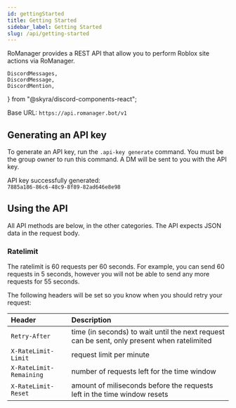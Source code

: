 ```yaml
---
id: gettingStarted
title: Getting Started
sidebar_label: Getting Started
slug: /api/getting-started
---
```


RoManager provides a REST API that allow you to perform Roblox site actions via RoManager.

	DiscordMessages,
	DiscordMessage,
	DiscordMention,
} from "@skyra/discord-components-react";

Base URL: `https://api.romanager.bot/v1`

## Generating an API key

To generate an API key, run the `.api-key generate` command. You must be the group owner to run this command. A DM will be sent to you with the API key.

<DiscordMessages>
	<DiscordMessage
		author="RoManager"
		verified={true}
		bot={true}
		avatar="https://cdn.discordapp.com/avatars/738035113815834746/73b40ea86f581b9afec7baf83ac38a65.png"
	>
		API key successfully generated:
		<br />
		<code class="discord-codeblock">7885a186-86c6-48c9-8f89-82ad646e8e98</code>
	</DiscordMessage>
</DiscordMessages>

## Using the API

All API methods are below, in the other categories. The API expects JSON data in the request body.

### Ratelimit

The ratelimit is 60 requests per 60 seconds. For example, you can send 60 requests in 5 seconds, however you will not be able to send any more requests for 55 seconds.

The following headers will be set so you know when you should retry your request:

| Header                  | Description                                                                                 |
| :---------------------- | :------------------------------------------------------------------------------------------ |
| `Retry-After`           | time (in seconds) to wait until the next request can be sent, only present when ratelimited |
| `X-RateLimit-Limit`     | request limit per minute                                                                    |
| `X-RateLimit-Remaining` | number of requests left for the time window                                                 |
| `X-RateLimit-Reset`     | amount of miliseconds before the requests left in the time window resets                    |
